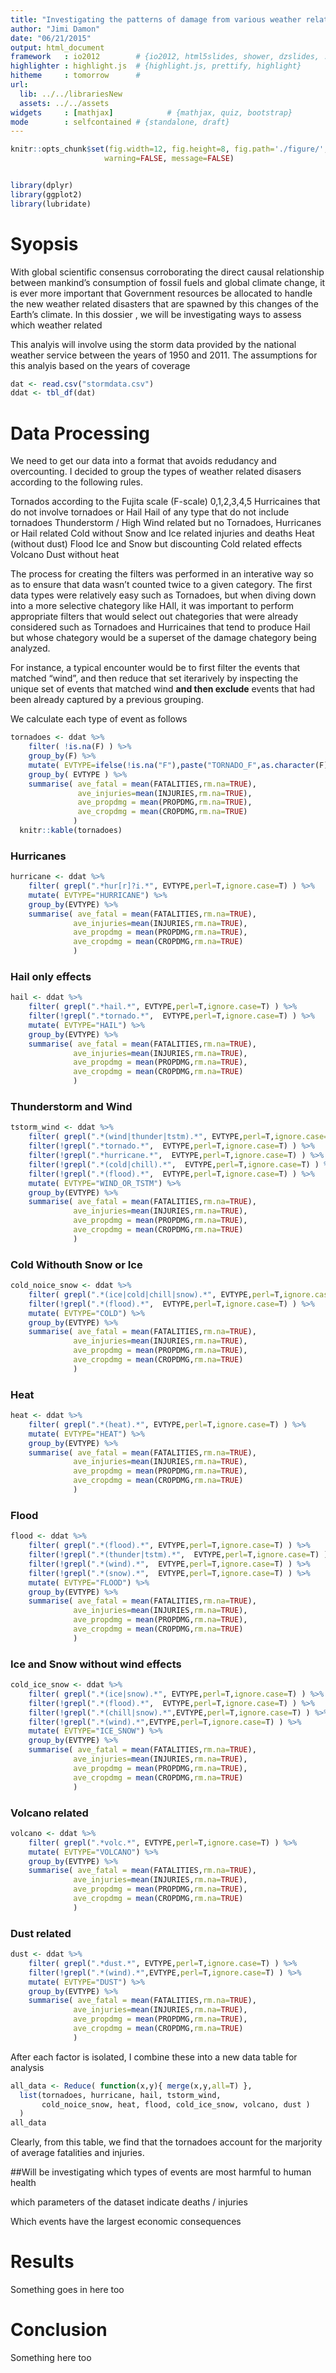 ```yaml
---
title: "Investigating the patterns of damage from various weather related natural disasters"
author: "Jimi Damon"
date: "06/21/2015"
output: html_document
framework   : io2012        # {io2012, html5slides, shower, dzslides, ...}
highlighter : highlight.js  # {highlight.js, prettify, highlight}
hitheme     : tomorrow      # 
url:
  lib: ../../librariesNew
  assets: ../../assets
widgets     : [mathjax]            # {mathjax, quiz, bootstrap}
mode        : selfcontained # {standalone, draft}
---
```

```r
knitr::opts_chunk$set(fig.width=12, fig.height=8, fig.path='./figure/',
                     warning=FALSE, message=FALSE)


library(dplyr)
library(ggplot2)
library(lubridate)
```


# Syopsis
With global scientific consensus corroborating the direct causal relationship between mankind's consumption of fossil fuels and global climate change, it is ever more important that Government resources be allocated to handle the new weather related disasters that are spawned by this changes of the Earth's climate.  In this dossier , we will be investigating ways to assess which weather related 

This analyis will involve using the storm data provided by the national weather service between the years of 1950 and 2011. The assumptions for this analyis based on the years of coverage 


```r
dat <- read.csv("stormdata.csv")
ddat <- tbl_df(dat)
```


# Data Processing

We need to get our data into a format that avoids redudancy and overcounting. I decided to group the types of weather related disasers according to the following rules. 

Tornados according to the Fujita scale (F-scale)
  0,1,2,3,4,5
Hurricaines that do not involve tornadoes or Hail
Hail of any type that do not include tornadoes
Thunderstorm / High Wind related but no Tornadoes, Hurricanes or Hail related
Cold without Snow and Ice related injuries and deaths
Heat (without dust)
Flood 
Ice and Snow but discounting Cold related effects
Volcano
Dust without heat 


The process for creating the filters was performed in an interative way so as to ensure that data wasn't counted twice to a given category. The first data types were relatively easy such as Tornadoes, but when diving down into a more selective chategory like HAIl, it was important to perform appropriate filters that would select out chategories that were already considered such as Tornadoes and Hurricaines that tend to produce Hail but whose chategory would be a superset of the damage chategory being analyzed.

For instance, a typical encounter would be to first filter the events that matched "wind", and then reduce that set iterarively by inspecting the unique set of events that matched wind **and then exclude** events that had been already captured by a previous grouping.



We calculate each type of event as follows

```r
tornadoes <- ddat %>%
    filter( !is.na(F) ) %>%
    group_by(F) %>%
    mutate( EVTYPE=ifelse(!is.na("F"),paste("TORNADO_F",as.character(F),sep=""),"BLAH"))  %>%
    group_by( EVTYPE ) %>% 
    summarise( ave_fatal = mean(FATALITIES,rm.na=TRUE),
               ave_injuries=mean(INJURIES,rm.na=TRUE),
               ave_propdmg = mean(PROPDMG,rm.na=TRUE),
               ave_cropdmg = mean(CROPDMG,rm.na=TRUE)
              )
  knitr::kable(tornadoes)
```


### Hurricanes

```r
hurricane <- ddat %>%
    filter( grepl(".*hur[r]?i.*", EVTYPE,perl=T,ignore.case=T) ) %>%
    mutate( EVTYPE="HURRICANE") %>%
    group_by(EVTYPE) %>%
    summarise( ave_fatal = mean(FATALITIES,rm.na=TRUE),
              ave_injuries=mean(INJURIES,rm.na=TRUE),
              ave_propdmg = mean(PROPDMG,rm.na=TRUE),
              ave_cropdmg = mean(CROPDMG,rm.na=TRUE)
              )
```

### Hail only effects

```r
hail <- ddat %>%
    filter( grepl(".*hail.*", EVTYPE,perl=T,ignore.case=T) ) %>%
    filter(!grepl(".*tornado.*",  EVTYPE,perl=T,ignore.case=T) ) %>%
    mutate( EVTYPE="HAIL") %>%
    group_by(EVTYPE) %>%
    summarise( ave_fatal = mean(FATALITIES,rm.na=TRUE),
              ave_injuries=mean(INJURIES,rm.na=TRUE),
              ave_propdmg = mean(PROPDMG,rm.na=TRUE),
              ave_cropdmg = mean(CROPDMG,rm.na=TRUE)
              )
```

### Thunderstorm and Wind

```r
tstorm_wind <- ddat %>%
    filter( grepl(".*(wind|thunder|tstm).*", EVTYPE,perl=T,ignore.case=T) ) %>%
    filter(!grepl(".*tornado.*",  EVTYPE,perl=T,ignore.case=T) ) %>%
    filter(!grepl(".*hurricane.*",  EVTYPE,perl=T,ignore.case=T) ) %>%
    filter(!grepl(".*(cold|chill).*",  EVTYPE,perl=T,ignore.case=T) ) %>%
    filter(!grepl(".*(flood).*",  EVTYPE,perl=T,ignore.case=T) ) %>%
    mutate( EVTYPE="WIND_OR_TSTM") %>%
    group_by(EVTYPE) %>%
    summarise( ave_fatal = mean(FATALITIES,rm.na=TRUE),
              ave_injuries=mean(INJURIES,rm.na=TRUE),
              ave_propdmg = mean(PROPDMG,rm.na=TRUE),
              ave_cropdmg = mean(CROPDMG,rm.na=TRUE)
              )
```

### Cold Withouth Snow or Ice

```r
cold_noice_snow <- ddat %>%
    filter( grepl(".*(ice|cold|chill|snow).*", EVTYPE,perl=T,ignore.case=T) ) %>%
    filter(!grepl(".*(flood).*",  EVTYPE,perl=T,ignore.case=T) ) %>%
    mutate( EVTYPE="COLD") %>%
    group_by(EVTYPE) %>%
    summarise( ave_fatal = mean(FATALITIES,rm.na=TRUE),
              ave_injuries=mean(INJURIES,rm.na=TRUE),
              ave_propdmg = mean(PROPDMG,rm.na=TRUE),
              ave_cropdmg = mean(CROPDMG,rm.na=TRUE)
              )
```

### Heat 

```r
heat <- ddat %>%
    filter( grepl(".*(heat).*", EVTYPE,perl=T,ignore.case=T) ) %>%
    mutate( EVTYPE="HEAT") %>%
    group_by(EVTYPE) %>%
    summarise( ave_fatal = mean(FATALITIES,rm.na=TRUE),
              ave_injuries=mean(INJURIES,rm.na=TRUE),
              ave_propdmg = mean(PROPDMG,rm.na=TRUE),
              ave_cropdmg = mean(CROPDMG,rm.na=TRUE)
              )
```

### Flood

```r
flood <- ddat %>%
    filter( grepl(".*(flood).*", EVTYPE,perl=T,ignore.case=T) ) %>%
    filter(!grepl(".*(thunder|tstm).*",  EVTYPE,perl=T,ignore.case=T) ) %>%
    filter(!grepl(".*(wind).*",  EVTYPE,perl=T,ignore.case=T) ) %>%
    filter(!grepl(".*(snow).*",  EVTYPE,perl=T,ignore.case=T) ) %>%
    mutate( EVTYPE="FLOOD") %>%
    group_by(EVTYPE) %>%
    summarise( ave_fatal = mean(FATALITIES,rm.na=TRUE),
              ave_injuries=mean(INJURIES,rm.na=TRUE),
              ave_propdmg = mean(PROPDMG,rm.na=TRUE),
              ave_cropdmg = mean(CROPDMG,rm.na=TRUE)
              )
```

### Ice and Snow without wind effects

```r

cold_ice_snow <- ddat %>%
    filter( grepl(".*(ice|snow).*", EVTYPE,perl=T,ignore.case=T) ) %>%
    filter(!grepl(".*(flood).*",  EVTYPE,perl=T,ignore.case=T) ) %>%
    filter(!grepl(".*(chill|snow).*",EVTYPE,perl=T,ignore.case=T) ) %>%
    filter(!grepl(".*(wind).*",EVTYPE,perl=T,ignore.case=T) ) %>%
    mutate( EVTYPE="ICE_SNOW") %>%
    group_by(EVTYPE) %>%
    summarise( ave_fatal = mean(FATALITIES,rm.na=TRUE),
              ave_injuries=mean(INJURIES,rm.na=TRUE),
              ave_propdmg = mean(PROPDMG,rm.na=TRUE),
              ave_cropdmg = mean(CROPDMG,rm.na=TRUE)
              )
```

### Volcano related 

```r
volcano <- ddat %>%
    filter( grepl(".*volc.*", EVTYPE,perl=T,ignore.case=T) ) %>%
    mutate( EVTYPE="VOLCANO") %>%
    group_by(EVTYPE) %>%
    summarise( ave_fatal = mean(FATALITIES,rm.na=TRUE),
              ave_injuries=mean(INJURIES,rm.na=TRUE),
              ave_propdmg = mean(PROPDMG,rm.na=TRUE),
              ave_cropdmg = mean(CROPDMG,rm.na=TRUE)
              )
```

### Dust related

```r
dust <- ddat %>%
    filter( grepl(".*dust.*", EVTYPE,perl=T,ignore.case=T) ) %>%
    filter(!grepl(".*(wind).*",EVTYPE,perl=T,ignore.case=T) ) %>%
    mutate( EVTYPE="DUST") %>%
    group_by(EVTYPE) %>%
    summarise( ave_fatal = mean(FATALITIES,rm.na=TRUE),
              ave_injuries=mean(INJURIES,rm.na=TRUE),
              ave_propdmg = mean(PROPDMG,rm.na=TRUE),
              ave_cropdmg = mean(CROPDMG,rm.na=TRUE)
              )
```

After each factor is isolated, I combine these into a new data table for analysis

```r
all_data <- Reduce( function(x,y){ merge(x,y,all=T) }, 
  list(tornadoes, hurricane, hail, tstorm_wind, 
       cold_noice_snow, heat, flood, cold_ice_snow, volcano, dust ) 
  )
all_data
```




Clearly, from this table, we find that the tornadoes account for the 
marjority of average fatalities and injuries. 

##Will be investigating which types of events are most harmful to human health

which parameters of the dataset indicate deaths / injuries



Which events have the largest economic consequences





# Results

Something goes in here too

# Conclusion 

Something here too
